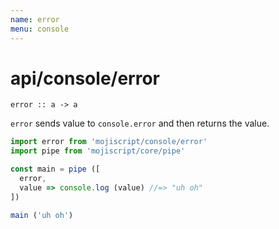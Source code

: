 ```yaml
---
name: error
menu: console
---
```


# api/console/error

`error :: a -> a`

`error` sends value to `console.error` and then returns the value.

```javascript
import error from 'mojiscript/console/error'
import pipe from 'mojiscript/core/pipe'

const main = pipe ([
  error,
  value => console.log (value) //=> "uh oh"
])

main ('uh oh')
```

